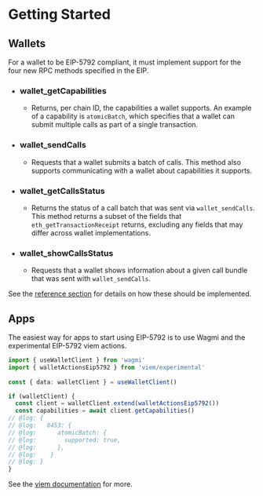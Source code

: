 # Getting Started

## Wallets

For a wallet to be EIP-5792 compliant, it must implement support for the four new RPC methods specified in the EIP.

* ### wallet_getCapabilities

  * Returns, per chain ID, the capabilities a wallet supports. An example of a capability is `atomicBatch`, which specifies that a wallet can submit multiple calls as part of a single transaction.

* ### wallet_sendCalls

  * Requests that a wallet submits a batch of calls. This method also supports communicating with a wallet about capabilities it supports. 

* ### wallet_getCallsStatus

  * Returns the status of a call batch that was sent via `wallet_sendCalls`. This method returns a subset of the fields that `eth_getTransactionReceipt` returns, excluding any fields that may differ across wallet implementations.

* ### wallet_showCallsStatus

  * Requests that a wallet shows information about a given call bundle that was sent with `wallet_sendCalls`.

See the [reference section](./reference/getCapabilities) for details on how these should be implemented.

## Apps

The easiest way for apps to start using EIP-5792 is to use Wagmi and the experimental EIP-5792 viem actions.

```ts twoslash
import { useWalletClient } from 'wagmi'
import { walletActionsEip5792 } from 'viem/experimental'
 
const { data: walletClient } = useWalletClient()

if (walletClient) {
  const client = walletClient.extend(walletActionsEip5792())
  const capabilities = await client.getCapabilities()
// @log: {
// @log:   8453: {
// @log:      atomicBatch: {
// @log:        supported: true,
// @log:      },
// @log:    }
// @log: }
}
```

See the [viem documentation](https://viem.sh/experimental) for more.